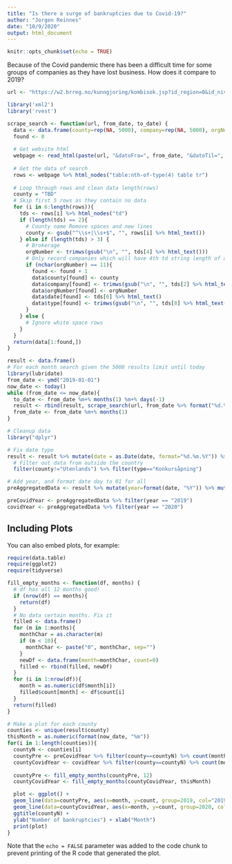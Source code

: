 ```yaml
---
title: "Is there a surge of bankruptcies due to Covid-19?"
author: "Jorgen Reinnes"
date: "10/9/2020"
output: html_document
---
```


```r
knitr::opts_chunk$set(echo = TRUE)
```

Because of the Covid pandemic there has been a difficult time for some groups of companies as they have lost business. How does it compare to 2019?

```r
url <- "https://w2.brreg.no/kunngjoring/kombisok.jsp?id_region=0&id_niva1=51&id_niva2=56&id_bransje1=0"

library('xml2')
library('rvest')

scrape_search <- function(url, from_date, to_date) {
  data <- data.frame(county=rep(NA, 5000), company=rep(NA, 5000), orgNumber=rep(NA, 5000), date=rep(NA, 5000), type=rep(NA, 5000))
  found <- 0
  
  # Get website html
  webpage <- read_html(paste(url, "&datoFra=", from_date, "&datoTil=", to_date, sep = ""))
  
  # Get the data of search
  rows <- webpage %>% html_nodes("table:nth-of-type(4) table tr")
  
  # Loop through rows and clean data length(rows)
  county = "TBD"
  # Skip first 5 rows as they contain no data
  for (i in 6:length(rows)){
    tds <- rows[i] %>% html_nodes("td")
    if (length(tds) == 2){
      # County name Remove spaces and new lines
      county <- gsub("^\\s+|\\s+$", "", rows[i] %>% html_text())
    } else if (length(tds) > 3) {
      # Brokerage
      orgNumber <- trimws(gsub("\n", "", tds[4] %>% html_text()))
      # Only record companies which will have 4th td string length of atleast 9 chars:
      if (nchar(orgNumber) == 11){
        found <- found + 1
        data$county[found] <- county
        data$company[found] <- trimws(gsub("\n", "", tds[2] %>% html_text()))
        data$orgNumber[found] <- orgNumber
        data$date[found] <- tds[6] %>% html_text()
        data$type[found] <- trimws(gsub("\n", "", tds[8] %>% html_text()))
      }
    } else {
      # Ignore white space rows
    }
  }
  return(data[1:found,])
}

result <- data.frame()
# For each month search given the 5000 results limit until today
library(lubridate)
from_date <- ymd("2019-01-01")
now_date <- today()
while (from_date <= now_date){
  to_date <- from_date %m+% months(1) %m+% days(-1)
  result <- rbind(result, scrape_search(url, from_date %>% format("%d.%m.%Y"), to_date %>% format("%d.%m.%Y")))
  from_date <- from_date %m+% months(1)
}

# Cleanup data
library("dplyr")

# Fix date type
result <- result %>% mutate(date = as.Date(date, format="%d.%m.%Y")) %>%
  # Filter out data from outside the country
  filter(county!="Utenlands") %>% filter(type=="Konkursåpning")

# Add year, and format date day to 01 for all
preAggregatedData <- result %>% mutate(year=format(date, "%Y")) %>% mutate(month=format(date, "%m"))

preCovidYear <- preAggregatedData %>% filter(year == "2019")
covidYear <- preAggregatedData %>% filter(year == "2020")


```

## Including Plots

You can also embed plots, for example:

```r
require(data.table)
require(ggplot2)
require(tidyverse)

fill_empty_months <- function(df, months) {
  # df has all 12 months good!
  if (nrow(df) == months){
    return(df)
  }
  # No data certain months. Fix it
  filled <- data.frame()
  for (m in 1:months){
    monthChar = as.character(m)
    if (m < 10){
      monthChar <- paste("0", monthChar, sep="")
    }
    newDf <- data.frame(month=monthChar, count=0)
    filled <- rbind(filled, newDf)
  }
  for (i in 1:nrow(df)){
    month = as.numeric(df$month[i])
    filled$count[month] <- df$count[i]
  }
  return(filled)
}

# Make a plot for each county
counties <- unique(result$county)
thisMonth = as.numeric(format(now_date, "%m"))
for(i in 1:length(counties)){
  countyN <- counties[i]
  countyPre <- preCovidYear %>% filter(county==countyN) %>% count(month) %>% rename(count=n)
  countyCovidYear <- covidYear %>% filter(county==countyN) %>% count(month) %>% rename(count=n)
  
  countyPre <- fill_empty_months(countyPre, 12)
  countyCovidYear <- fill_empty_months(countyCovidYear, thisMonth)

  plot <- ggplot() +
  geom_line(data=countyPre, aes(x=month, y=count, group=2019, col="2019")) +
  geom_line(data=countyCovidYear, aes(x=month, y=count, group=2020, col="2020")) +
  ggtitle(countyN) +
  ylab("Number of bankruptcies") + xlab("Month") 
  print(plot)
}


```

Note that the `echo = FALSE` parameter was added to the code chunk to prevent printing of the R code that generated the plot.
